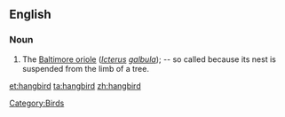 ==English==

===Noun===
{{en-noun}}

# {{zoology}} The [[Baltimore oriole]] (''[[Icterus]] [[galbula]]''); -- so called because its nest is suspended from the limb of a tree. 

[[Category:Birds]]

[[et:hangbird]]
[[ta:hangbird]]
[[zh:hangbird]]